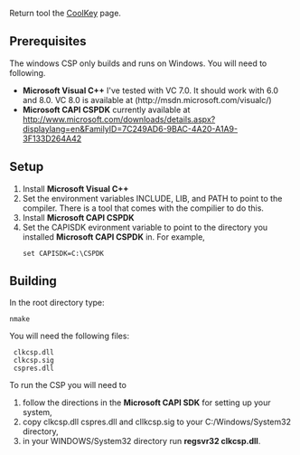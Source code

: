 Return tool the [[CoolKey]] page.
== Prerequisites ==
The windows CSP only builds and runs on Windows.
You will need to following.
* '''Microsoft Visual C++''' I've tested with VC 7.0. It should work with 6.0 and 8.0. VC 8.0 is available at (http://msdn.microsoft.com/visualc/)
* '''Microsoft CAPI CSPDK''' currently available at http://www.microsoft.com/downloads/details.aspx?displaylang=en&FamilyID=7C249AD6-9BAC-4A20-A1A9-3F133D264A42

== Setup ==

# Install '''Microsoft Visual C++'''
# Set the environment variables INCLUDE, LIB, and PATH to point to the compiler. There is a tool that comes with the compilier to do this.
# Install '''Microsoft CAPI CSPDK'''
# Set the CAPISDK evironment variable to point to the directory you installed '''Microsoft CAPI CSPDK''' in. For example, <pre>set CAPISDK=C:\CSPDK</pre>

== Building ==
In the root directory type:
 nmake
You will need the following files:
  clkcsp.dll
  clkcsp.sig
  cspres.dll

To run the CSP you will need to
# follow the directions in the '''Microsoft CAPI SDK''' for setting up your system,
# copy clkcsp.dll cspres.dll and cllkcsp.sig to your C:/Windows/System32 directory,
# in your WINDOWS/System32 directory run '''regsvr32 clkcsp.dll'''.